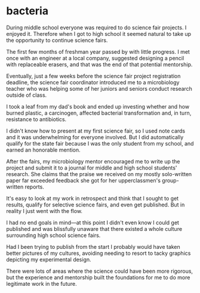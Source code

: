# bacteria

During middle school everyone was required to do science fair projects. I enjoyed it. Therefore when I got to high school it seemed natural to take up the opportunity to continue science fairs.

The first few months of freshman year passed by with little progress. I met once with an engineer at a local company, suggested designing a pencil with replaceable erasers, and that was the end of that potential mentorship.

Eventually, just a few weeks before the science fair project registration deadline, the science fair coordinator introduced me to a microbiology teacher who was helping some of her juniors and seniors conduct research outside of class.

I took a leaf from my dad's book and ended up investing whether and how burned plastic, a carcinogen, affected bacterial transformation and, in turn, resistance to antibiotics.

I didn't know how to present at my first science fair, so I used note cards and it was underwhelming for everyone involved. But I did automatically qualify for the state fair because I was the only student from my school, and earned an honorable mention.

After the fairs, my microbiology mentor encouraged me to write up the project and submit it to a journal for middle and high school students' research. She claims that the praise we received on my mostly solo-written paper far exceeded feedback she got for her upperclassmen's group-written reports.

It's easy to look at my work in retrospect and think that I sought to get results, qualify for selective science fairs, and even get published. But in reality I just went with the flow.

I had no end goals in mind—at this point I didn't even know I could get published and was blissfully unaware that there existed a whole culture surrounding high school science fairs.

Had I been trying to publish from the start I probably would have taken better pictures of my cultures, avoiding needing to resort to tacky graphics depicting my experimental design.

There were lots of areas where the science could have been more rigorous, but the experience and mentorship built the foundations for me to do more legitimate work in the future.